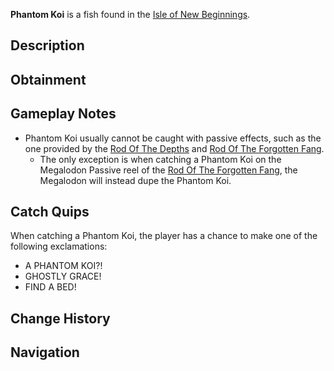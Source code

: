 {{FishInfobox
|image          = Phantom Koi.png
|rarity         = Secret
|sea            = Second Sea
|location       = [[Isle of New Beginnings]]
|sublocation    = 
|sources        = Fishing Rod
|nopassive      = 1
|radar_location = 
|prog_speed     = -85
|xp             = 6600
|weather        = Foggy
|time           = Day
|season         = Autumn
|bait           = Luminous Larva
|base_weight    = 960
|base_value     = 13860
|weight_range   = 600
|base_chance    = 1
|base_resil     = 4
}}
'''Phantom Koi''' is a {{Rarity|Secret}} fish found in the [[Isle of New Beginnings]].

== Description ==
{{Description|A white koi with grey accents and ornate fins, a spectral beauty of the depths.|Bestiary Entry}}

== Obtainment ==
{{Description|It glides where the fog veils the tide.|Bestiary Hint}}
{{Fish Availability|
Isle of New Beginnings
|top_rods      = 
Great Rod of Oscar\1279.2\7280.69;
Astralhook Rod\1173.64\7265.52;
Fang of the Eclipse\1028.15\7488.77;
Azure Of Lagoon\982.82\6885.29;
Free Spirit Rod\972.99\6402.35;
Resourceful Rod\643.15\6405.41;
Wildflower Rod\745.98\6759.43;
North-Star Rod\324.69\3782.08;
Event Horizon Rod\315.08\3670.11;
Blazebringer Rod\756.38\5421.92;
Verdant Shear Rod\688.35\5055.1;
Seraphic Rod\555.19\4077.22;
Challenger's Rod\543.74\4133.04;
Ethereal Prism Rod\524.35\3715.26;
Trident Rod\521.65\3830.89;
No-Life Rod\485.34\3705.79;
Rod Of The Forgotten Fang\457.49\3373.69;
Rod Of The Exalted One\422.04\3049.37;
Depthseeker Rod\407.33\3161.81;
Rod Of The Depths\390.4\2915.86;
Avalanche Rod\370.4\2870.21;
Volcanic Rod\364.3\2820.22;
Steady Rod\349.18\2629.43;
Zeus Rod\348.15\2695.17
|recommended   = Astralhook Rod
}}

== Gameplay Notes ==
* Phantom Koi usually cannot be caught with passive effects, such as the one provided by the [[Rod Of The Depths]] and [[Rod Of The Forgotten Fang]].
** The only exception is when catching a Phantom Koi on the Megalodon Passive reel of the [[Rod Of The Forgotten Fang]], the Megalodon will instead dupe the Phantom Koi.

== Catch Quips ==
When catching a Phantom Koi, the player has a chance to make one of the following exclamations:
* A PHANTOM KOI?!
* GHOSTLY GRACE!
* FIND A BED!

== Change History ==
{{Change History|{{subst:Current Version}}}}

== Navigation ==
{{Fish Navbox|Isle of New Beginnings}}